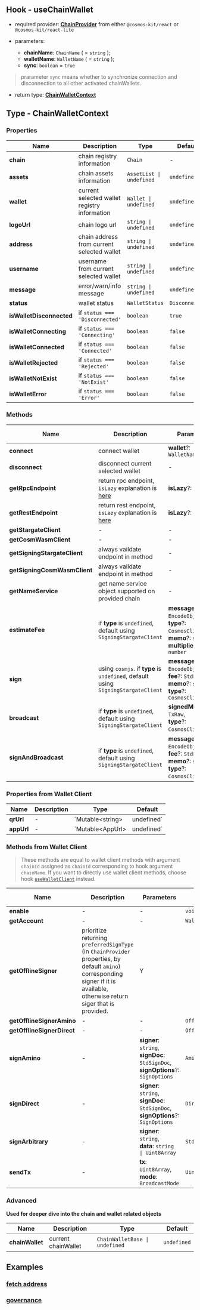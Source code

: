 ## Hook - useChainWallet

- required provider: [**ChainProvider**](/provider/chain-provider) from either `@cosmos-kit/react` or `@cosmos-kit/react-lite`

- parameters:
    - **chainName**: `ChainName` ( = `string` );
    - **walletName**: `WalletName` ( = `string` );
    - **sync**: `boolean` = `true`

> prarameter `sync` means whether to synchronize connection and disconnection to all other activated chainWallets.

- return type: [**ChainWalletContext**](#type-chainwalletcontext)

## Type - ChainWalletContext

### Properties

| Name      | Description | Type | Default |
| ----------- | ----------- | -- | -- |
| **chain**      | chain registry information       | `Chain` | - |
| **assets**   | chain assets information       | `AssetList \| undefined` | `undefined` |
| **wallet**   | current selected wallet registry information       | `Wallet \| undefined` | `undefined` |
| **logoUrl**   | chain logo url       | `string \| undefined` | `undefined` |
| **address**   | chain address from current selected wallet       | `string \| undefined` | `undefined` |
| **username**   | username from current selected wallet       | `string \| undefined` | `undefined` |
| **message**   | error/warn/info message       | `string \| undefined` | `undefined` |
| **status**   | wallet status      | `WalletStatus` | `Disconnected` |
| **isWalletDisconnected**   |  if `status === 'Disconnected'`   | `boolean` | `true` |
| **isWalletConnecting**   |  if `status === 'Connecting'`   | `boolean` | `false` |
| **isWalletConnected**   |  if `status === 'Connected'`   | `boolean` | `false` |
| **isWalletRejected**   |  if `status === 'Rejected'`   | `boolean` | `false` |
| **isWalletNotExist**   |  if `status === 'NotExist'`   | `boolean` | `false` |
| **isWalletError**   |  if `status === 'Error'`   | `boolean` | `false` |

### Methods

| Name      | Description | Parameters | Return Type | Is Async |
| ----------- | ----------- | -- | -- | -- |
| **connect**      | connect wallet       | **wallet**?: `WalletName` | `void` | Y |
| **disconnect**      | disconnect current selected wallet       | - | `void` | Y |
| **getRpcEndpoint** | return rpc endpoint, `isLazy` explanation is [here](/provider/chain-provider#isLazy)    | **isLazy**?: `boolean` | `string \| ExtendedHttpEndpoint` | Y |
| **getRestEndpoint**  | return rest endpoint, `isLazy` explanation is [here](/provider/chain-provider#isLazy)    | **isLazy**?: `boolean` | `string \| ExtendedHttpEndpoint` | Y |
| **getStargateClient**  | - | - | `StargateClient` | Y |
| **getCosmWasmClient**  | - | - | `CosmWasmClient` | Y |
| **getSigningStargateClient**  | always vaildate endpoint in method | - | `SigningStargateClient` | Y |
| **getSigningCosmWasmClient**  | always vaildate endpoint in method | - | `SigningCosmWasmClient` | Y |
| **getNameService**  | get name service object supported on provided chain  | - | `NameService` | Y |
| **estimateFee**  | if **type** is `undefined`, default using `SigningStargateClient` |     **messages**: `EncodeObject[]`,<br />**type**?: `CosmosClientType`,<br />**memo**?: `string`,<br />**multiplier**?: `number` | `StdFee` | Y |
| **sign**  | using `cosmjs`. if **type** is `undefined`, default using `SigningStargateClient` |     **messages**: `EncodeObject[]`,<br />**fee**?: `StdFee`,<br />**memo**?: `string`,<br />**type**?: `CosmosClientType` | `TxRaw` | Y |
| **broadcast**  | if **type** is `undefined`, default using `SigningStargateClient` |     **signedMessages**: `TxRaw`,<br />**type**?: `CosmosClientType`, | `DeliverTxResponse` | Y |
| **signAndBroadcast**  | if **type** is `undefined`, default using `SigningStargateClient` |     **messages**: `EncodeObject[]`,<br />**fee**?: `StdFee`,<br />**memo**?: `string`,<br />**type**?: `CosmosClientType`, | `DeliverTxResponse` | Y |

### Properties from Wallet Client

| Name      | Description | Type | Default |
| ----------- | ----------- | -- | -- |
| **qrUrl**      |  -  | `Mutable\<string\> | undefined` | `undefined` |
| **appUrl**   | -   | `Mutable\<AppUrl\> | undefined` | `undefined` |

### Methods from Wallet Client

> These methods are equal to wallet client methods with argument `chainId` assigned as `chainId` corresponding to hook argument `chainName`. If you want to directly use wallet client methods, choose hook [`useWalletClient`](/hooks/use-wallet-client) instead.

| Name      | Description | Parameters | Return Type | Is Async |
| ----------- | ----------- | -- | -- | -- |
| **enable**  | - | - | `void` | Y |
| **getAccount**  | - | - | `WalletAccount` | Y |
| **getOfflineSigner**  | prioritize returning `preferredSignType` (in `ChainProvider` properties, by default `amino`) corresponding signer if it is available, otherwise return siger that is provided.  | Y |
| **getOfflineSignerAmino**  | - | - | `OfflineAminoSigner` | N |
| **getOfflineSignerDirect**  | - | - | `OfflineDirectSigner` | N |
| **signAmino**  | - |   **signer**: `string`,<br />**signDoc**: `StdSignDoc`,<br />**signOptions**?: `SignOptions` | `AminoSignResponse` | Y |
| **signDirect**  | - |   **signer**: `string`,<br />**signDoc**: `StdSignDoc`,<br />**signOptions**?: `SignOptions` | `DirectSignResponse` | Y |
| **signArbitrary**  | - |   **signer**: `string`,<br />**data**: `string \| Uint8Array` | `StdSignature` | Y |
| **sendTx**  | - |  **tx**: `Uint8Array`,<br />**mode**: `BroadcastMode` | `Uint8Array` | Y |

### Advanced

**Used for deeper dive into the chain and wallet related objects**

| Name      | Description | Type | Default |
| ----------- | ----------- | -- | -- |
| **chainWallet**   | current chainWallet   | `ChainWalletBase \| undefined` | `undefined` |

## Examples

### [fetch address](https://github.com/cosmology-tech/cosmos-kit/blob/main/packages/example/pages/use-chain-wallet.tsx)

### [governance](https://github.com/cosmology-tech/cosmos-kit/blob/main/packages/example/pages/gov.tsx)